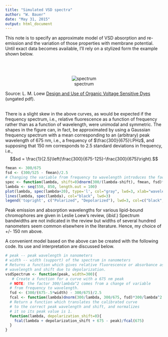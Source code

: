 ```yaml
---
title: "Simulated VSD spectra"
author: "W. Bauer"
date: "May 31, 2015"
output: html_document
---
```


This note is to specify an approximate model of VSD absorption and re-emission and the variation of those properties with membrane potential. Until exact data becomes available, I'll rely on a stylized form  the example shown below.

<br/><br/><center>![spectrum][loew]</center>
Source: L. M. Loew [Design and Use of Organic Voltage Sensitive Dyes](http://www.newbooks-services.de/MediaFiles/Texts/8/9781441965578_Excerpt_001.pdf) (ungated pdf).<br/><br/>

There is a slight skew in the above curves, as would be expected if the frequency spectrum, i.e., relative fluorescence as a function of frequency rather than as a function of wavelength, were unimodal and symmetric. The shapes in the figure can, in fact, be approximated by using a Gaussian frequency spectrum with a mean corresponding to an (arbitrary) peak wavelength of 675 nm, i.e., a frequency of $\frac{300}{675}\:PHz$, and supposing that 150 nm corresponds to 2.5 standard deviations in frequency, i.e.,$$sd = \frac{1}{2.5}\left(\frac{300}{675-125}-\frac{300}{675}\right).$$

```r
fmean <- 300/675
fsd <- (300/525 - fmean)/2.5
# Changing the variable from frequency to wavelength introduces the factor of 300/lambda^2
spec <- function(lambda, shift=0)dnorm(300/(lambda-shift), fmean, fsd)*300/(lambda-shift)^2
lambda <- seq(550, 850, length.out = 100)
plot(lambda, spec(lambda+20), type='l', col="gray", lwd=3, xlab="wavelength (nm)", ylab="", yaxt="n", bty='n', main = "Stylized VSD spectra")
lines(lambda, spec(lambda), col="black", lwd=3)
legend('topright', c("Polarized", "Depolarized"), lwd=3, col=c("black", "gray"), bty='n')
```

Peak emission and absorption wavelengths for various lipid-bound chromophores are given in Leslie Loew's review, (*ibid*.) Spectrum bandwidths are not indicated in the review but widths of several hundred nanometers seem common elsewhere in the literature. Hence, my choice of +/- 150 nm above.

A convenient model based on the above can be created with the following code. Its use and interpretation are discussed below. 

```r
# peak -- peak wavelength in nanometers
# width -- width (support) of the spectrum in nanometers
# Returns a function which gives relative fluorescence or absorbance as a function of
# wavelength and shift due to depolarization.
vsdSpectrum <- function(peak, width=300){
   # Create a function for a curve with a 675 nm peak
  # NOTE: the factor 300/lambda^2 comes from a change of variable
  # from frequency to wavelength.
  fsd <- (300/(675-.5*width) - 300/675)/2.5
  fcal <- function(lambda)dnorm(300/lambda, 300/675, fsd)*300/lambda^2
  # Return a function which translates the calibrated curve
  # to the correct peak wavelength and shift, and normalizes
  # it so its peak value is 1.
  function(lambda, depolarization_shift=0){
    fcal(lambda + depolarization_shift + 675 - peak)/fcal(675)
  }
}
```


[loew]: ../images/loew.png